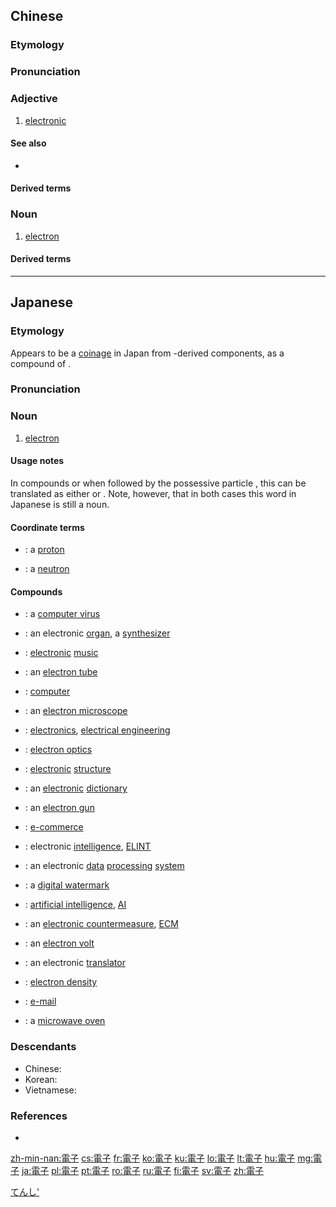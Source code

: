 {{also|电子}}
==Chinese==
{{zh-forms|s=电子}}

===Etymology===
{{wasei kango||でんし|electron}}

===Pronunciation===
{{zh-pron
|m=diànzǐ
|c=din6 zi2
|h=pfs=thien-chṳ́
|mn=tiān-chú
|cat=a,n
}}

===Adjective===
{{zh-adj}}

# [[electronic]]
#: {{zh-x|電子 元件|'''electronic''' component}}

====See also====
* {{qualifier|not to be confused with}} {{zh-l|電動}}

====Derived terms====
{{zh-der|電子版|電子貝斯|電子錶|電子產品|電子詞典|電子辭典|電子耳|電子伏特|電子伏|電子函件|電子喉|電子琴|電子商貿|電子商務|電子微波爐|電子香煙|電子信件|電子學|電子煙|電子眼|電子音樂|電子郵件地址|電子郵件|電子郵局|電子遊戲|電子展|電子招牌|人工電子耳}}

===Noun===
{{zh-noun}}

# [[electron]] {{zh-mw|m:顆|粒}}
#: {{zh-x|一 對 電子|a pair of '''electrons'''}}

====Derived terms====
{{zh-der|電子伏特|電子伏|電子管|電子束|電子顯微鏡|正電子}}

{{zh-cat|Leptons}}
----

==Japanese==
{{ja-kanjitab|でん|し|yomi=o}}

===Etymology===
Appears to be a [[coinage]] in Japan from {{etyl|ltc|-}}-derived components, as a compound of {{compound|lang=ja|sort=てんし'|電|tr1=den|t1=lightning, electricity|子|tr2=shi|t2=small thing, particle}}.

===Pronunciation===
{{ja-pron|でんし|y=go|acc=1|acc_ref=NHK,DJR}}

===Noun===
{{ja-noun|でんし}}

# [[electron]]

====Usage notes====
In compounds or when followed by the possessive particle {{l|ja|の}}, this can be translated as either {{m|en|electron}} or {{m|en|electronic}}. Note, however, that in both cases this word in Japanese is still a noun.

====Coordinate terms====
* {{ja-r|陽子|ようし}}: a [[proton]]
* {{ja-r|中性子|ちゅうせいし}}: a [[neutron]]

====Compounds====
{{der-top|Compounds}}
* {{ja-r|電子ウイルス|でんし ウイルス}}: a [[computer virus]]
* {{ja-r|電子オルガン|でんし オルガン}}: {{qualifier|music}} an electronic [[organ]], a [[synthesizer]]
* {{ja-r|電子音楽|でんし おんがく}}: [[electronic]] [[music]]
* {{ja-r|電子管|でんし かん}}: an [[electron tube]]
* {{qualifier|rare}} {{ja-r|電子計算機|でんし けいさんき}}: [[computer]]
* {{ja-r|電子顕微鏡|でんし けんびきょう}}: an [[electron microscope]]
* {{ja-r|電子工学|でんし こうがく}}: [[electronics]], [[electrical engineering]]
* {{ja-r|電子光学|でんし こうがく}}: [[electron optics]]
* {{ja-r|電子構造|でんし こうぞう}}: [[electronic]] [[structure]]
* {{ja-r|電子辞書|でんし じしょ}}: an [[electronic]] [[dictionary]]
* {{ja-r|電子銃|でんし じゅう}}: an [[electron gun]]
* {{ja-r|電子商取引|でんし しょう とりひき}}: [[e-commerce]]
{{der-mid}}
* {{ja-r|電子情報収集|でんし じょうほう しゅうしゅう}}: electronic [[intelligence]], [[ELINT]]
* {{ja-r|電子情報処理システム|でんし じょうほう しょり システム}}: an electronic [[data]] [[processing]] [[system]]
* {{ja-r|電子透かし|でんし すかし}}: a [[digital watermark]]
* {{ja-r|電子頭脳|でんし ずのう}}: [[artificial intelligence]], [[AI]]
* {{ja-r|電子対策|でんし たいさく}}: an [[electronic countermeasure]], [[ECM]]
* {{ja-r|電子ボルト|でんし ボルト}}: an [[electron volt]]
* {{ja-r|電子翻訳機|でんし ほんやくき}}: an electronic [[translator]]
* {{ja-r|電子密度|でんし みつど}}: [[electron density]]
* {{ja-r|電子メール|でんし メール}}: [[e-mail]]
* {{ja-r|電子レンジ|でんし レンジ}}: a [[microwave oven]]
{{der-bottom}}

===Descendants===
* Chinese: {{zh-l|電子}}
* Korean: {{ko-l|전자}}
* Vietnamese: {{vi-l|điện tử}}

===References===
<references/>
* {{R:Shogakukan}}

[[Category:ja:Leptons|てんし']]

[[zh-min-nan:電子]]
[[cs:電子]]
[[fr:電子]]
[[ko:電子]]
[[ku:電子]]
[[lo:電子]]
[[lt:電子]]
[[hu:電子]]
[[mg:電子]]
[[ja:電子]]
[[pl:電子]]
[[pt:電子]]
[[ro:電子]]
[[ru:電子]]
[[fi:電子]]
[[sv:電子]]
[[zh:電子]]